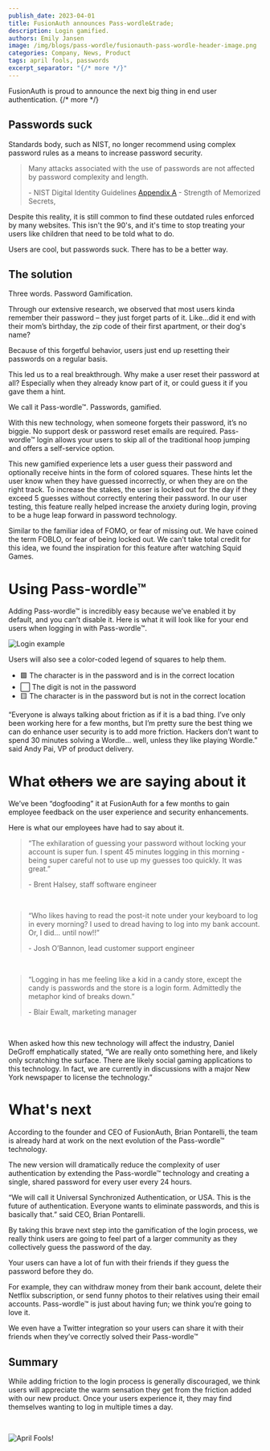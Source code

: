 ```yaml
---
publish_date: 2023-04-01 
title: FusionAuth announces Pass-wordle&trade;
description: Login gamified.
authors: Emily Jansen
image: /img/blogs/pass-wordle/fusionauth-pass-wordle-header-image.png
categories: Company, News, Product
tags: april fools, passwords
excerpt_separator: "{/* more */}"
---
```


FusionAuth is proud to announce the next big thing in end user authentication. 
{/* more */}

## Passwords suck

Standards body, such as NIST, no longer recommend using complex password rules as a means to increase password security. 

> Many attacks associated with the use of passwords are not affected by password complexity and length.
> 
> &#45; NIST Digital Identity Guidelines [Appendix A](https://pages.nist.gov/800-63-3/sp800-63b.html#a1-introduction) - Strength of Memorized Secrets,

Despite this reality, it is still common to find these outdated rules enforced by many websites. This isn't the 90's, and it's time to stop treating your users like children that need to be told what to do.

Users are cool, but passwords suck. There has to be a better way.

## The solution

Three words. Password Gamification. 

Through our extensive research, we observed that most users kinda remember their password – they just forget parts of it. Like…did it end with their mom’s birthday, the zip code of their first apartment, or their dog's name?

Because of this forgetful behavior, users just end up resetting their passwords on a regular basis.

This led us to a real breakthrough. Why make a user reset their password at all? Especially when they already know part of it, or could guess it if you gave them a hint.

We call it Pass-wordle&trade;. Passwords, gamified.

With this new technology, when someone forgets their password, it’s no biggie. No support desk or password reset emails are required. Pass-wordle&trade; login allows your users to skip all of the traditional hoop jumping and offers a self-service option.

This new gamified experience lets a user guess their password and optionally receive hints in the form of colored squares. These hints let the user know when they have guessed incorrectly, or when they are on the right track. To increase the stakes, the user is locked out for the day if they exceed 5 guesses without correctly entering their password. In our user testing, this feature really helped increase the anxiety during login, proving to be a huge leap forward in password technology.

Similar to the familiar idea of FOMO, or fear of missing out. We have coined the term FOBLO, or fear of being locked out. We can’t take total credit for this idea, we found the inspiration for this feature after watching Squid Games.

# Using Pass-wordle&trade;

Adding Pass-wordle&trade; is incredibly easy because we’ve enabled it by default, and you can’t disable it. Here is what it will look like for your end users when logging in with Pass-wordle&trade;.

![Login example](/img/blogs/pass-wordle/fusionauth-pass-wordle-login.png)

Users will also see a color-coded legend of squares to help them.

- 🟩 The character is in the password and is in the correct location
- ⬜ The digit is not in the password
- 🟨 The character is in the password but is not in the correct location

“Everyone is always talking about friction as if it is a bad thing. I’ve only been working here for a few months, but I’m pretty sure the best thing we can do enhance user security is to add more friction. Hackers don’t want to spend 30 minutes solving a Wordle… well, unless they like playing Wordle.” said Andy Pai, VP of product delivery.


# What ~~others~~ we are saying about it

We’ve been “dogfooding” it at FusionAuth for a few months to gain employee feedback on the user experience and security enhancements. 

Here is what our employees have had to say about it.

> “The exhilaration of guessing your password without locking your account is super fun. I spent 45 minutes logging in this morning - being super careful not to use up my guesses too quickly. It was great.”
>
> &#45; Brent Halsey, staff software engineer

&nbsp;

> “Who likes having to read the post-it note under your keyboard to log in every morning? I used to dread having to log into my bank account. Or, I did… until now!!”
> 
> &#45; Josh O’Bannon, lead customer support engineer

&nbsp;

> “Logging in has me feeling like a kid in a candy store, except the candy is passwords and the store is a login form. Admittedly the metaphor kind of breaks down.”
> 
> &#45; Blair Ewalt, marketing manager

&nbsp;

When asked how this new technology will affect the industry, Daniel DeGroff emphatically stated, “We are really onto something here, and likely only scratching the surface. There are likely social gaming applications to this technology. In fact, we are currently in discussions with a major New York newspaper to license the technology.”


# What's next

According to the founder and CEO of FusionAuth, Brian Pontarelli, the team is already hard at work on the next evolution of the Pass-wordle&trade; technology.

The new version will dramatically reduce the complexity of user authentication by extending the Pass-wordle&trade; technology and creating a single, shared password for every user every 24 hours.

“We will call it Universal Synchronized Authentication, or USA. This is the future of authentication. Everyone wants to eliminate passwords, and this is basically that.” said CEO, Brian Pontarelli.

By taking this brave next step into the gamification of the login process, we really think users are going to feel part of a larger community as they collectively guess the password of the day.

Your users can have a lot of fun with their friends if they guess the password before they do.

For example, they can withdraw money from their bank account, delete their Netflix subscription, or send funny photos to their relatives using their email accounts. Pass-wordle&trade; is just about having fun; we think you’re going to love it. 

We even have a Twitter integration so your users can share it with their friends when they’ve correctly solved their Pass-wordle&trade;

## Summary

While adding friction to the login process is generally discouraged, we think users will appreciate the warm sensation they get from the friction added with our new product. Once your users experience it, they may find themselves wanting to log in multiple times a day.

&nbsp;

![April Fools!](/img/blogs/pass-wordle/fusionauth-pass-wordle-footer.png)
